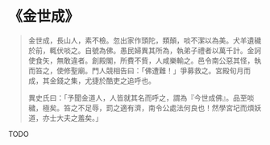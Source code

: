 # 《金世成》

> 金世成，長山人，素不檢。忽出家作頭陀，類顛，啖不潔以為美。犬羊遺穢於前，輒伏啖之。自號為佛。愚民婦異其所為，執弟子禮者以萬千計。金訶使食矢，無敢違者。創殿閣，所費不貲，人咸樂輸之。邑令南公惡其怪，執而笞之，使修聖廟。門人競相告曰：「佛遭難！」爭募救之。宮殿旬月而成，其金錢之集，尤捷於酷吏之追呼也。
>
> 異史氏曰：「予聞金道人，人皆就其名而呼之，謂為『今世成佛』。品至啖穢，極矣。笞之不足辱，罰之適有濟，南令公處法何良也！然學宮圮而煩妖道，亦士大夫之羞矣。」

TODO
